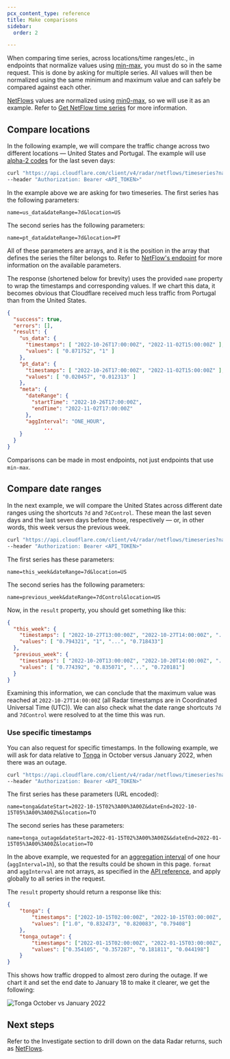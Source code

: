 ```yaml
---
pcx_content_type: reference
title: Make comparisons
sidebar:
  order: 2

---
```


When comparing time series, across locations/time ranges/etc., in endpoints that normalize values using [min-max](/radar/concepts/normalization), you must do so in the same request. This is done by asking for multiple series. All values will then be normalized using the same minimum and maximum value and can safely be compared against each other.

[NetFlows](/radar/investigate/netflows) values are normalized using [min0-max](/radar/concepts/normalization), so we will use it as an example. Refer to [Get NetFlow time series](/api/resources/radar/subresources/netflows/methods/timeseries/) for more information.

## Compare locations

In the following example, we will compare the traffic change across two different locations — United States and Portugal. The example will use [alpha-2 codes](https://en.wikipedia.org/wiki/ISO_3166-1_alpha-2#Officially_assigned_code_elements) for the last seven days:

```bash
curl "https://api.cloudflare.com/client/v4/radar/netflows/timeseries?name=us_data&dateRange=7d&location=US&name=pt_data&dateRange=7d&location=PT&format=json" \
--header "Authorization: Bearer <API_TOKEN>"
```

In the example above we are asking for two timeseries. The first series has the following parameters:

`name=us_data&dateRange=7d&location=US`

The second series has the following parameters:

`name=pt_data&dateRange=7d&location=PT`

All of these parameters are arrays, and it is the position in the array that defines the series the filter belongs to. Refer to [NetFlow's endpoint](/api/resources/radar/subresources/netflows/methods/timeseries/) for more information on the available parameters.

The response (shortened below for brevity) uses the provided `name` property to wrap the timestamps and corresponding values. If we chart this data, it becomes obvious that Cloudflare received much less traffic from Portugal than from the United States.

```json
{
  "success": true,
  "errors": [],
  "result": {
    "us_data": {
      "timestamps": [ "2022-10-26T17:00:00Z", "2022-11-02T15:00:00Z" ],
      "values": [ "0.871752", "1" ]
    },
    "pt_data": {
      "timestamps": [ "2022-10-26T17:00:00Z", "2022-11-02T15:00:00Z" ],
      "values": [ "0.020457", "0.012313" ]
    },
    "meta": {
      "dateRange": {
        "startTime": "2022-10-26T17:00:00Z",
        "endTime": "2022-11-02T17:00:00Z"
      },
      "aggInterval": "ONE_HOUR",
			...
    }
  }
}
```

Comparisons can be made in most endpoints, not just endpoints that use `min-max`.

## Compare date ranges

In the next example, we will compare the United States across different date ranges using the shortcuts `7d` and `7dControl`. These mean the last seven days and the last seven days before those, respectively — or, in other words, this week versus the previous week.

```bash
curl "https://api.cloudflare.com/client/v4/radar/netflows/timeseries?name=this_week&dateRange=7d&location=US&name=previous_week&dateRange=7dControl&location=US&format=json" \
--header "Authorization: Bearer <API_TOKEN>"
```

The first series has these parameters:

`name=this_week&dateRange=7d&location=US`

The second series has the following parameters:

`name=previous_week&dateRange=7dControl&location=US`

Now, in the `result` property, you should get something like this:

```json
{
  "this_week": {
    "timestamps": [ "2022-10-27T13:00:00Z", "2022-10-27T14:00:00Z", "...", "2022-11-03T12:00:00Z" ],
    "values": [ "0.794321", "1", "...", "0.718433"]
  },
  "previous_week": {
    "timestamps": [ "2022-10-20T13:00:00Z", "2022-10-20T14:00:00Z", "...", "2022-10-27T12:00:00Z" ],
    "values": [ "0.774392", "0.835071", "...", "0.720181"]
  }
}
```

Examining this information, we can conclude that the maximum value was reached at `2022-10-27T14:00:00Z` (all Radar timestamps are in Coordinated Universal Time (UTC)). We can also check what the date range shortcuts `7d` and `7dControl` were resolved to at the time this was run.

### Use specific timestamps

You can also request for specific timestamps. In the following example, we will ask for data relative to [Tonga](https://blog.cloudflare.com/tonga-internet-outage/) in October versus January 2022, when there was an outage.

```bash
curl "https://api.cloudflare.com/client/v4/radar/netflows/timeseries?name=tonga&dateStart=2022-10-15T02%3A00%3A00Z&dateEnd=2022-10-15T05%3A00%3A00Z&location=TO&name=tonga_outage&dateStart=2022-01-15T02%3A00%3A00Z&dateEnd=2022-01-15T05%3A00%3A00Z&location=TO&format=json&aggInterval=1h" \
--header "Authorization: Bearer <API_TOKEN>"
```

The first series has these parameters (URL encoded):

`name=tonga&dateStart=2022-10-15T02%3A00%3A00Z&dateEnd=2022-10-15T05%3A00%3A00Z%&location=TO`

The second series has these parameters:

`name=tonga_outage&dateStart=2022-01-15T02%3A00%3A00Z&&dateEnd=2022-01-15T05%3A00%3A00Z&location=TO`

In the above example, we requested for an [aggregation interval](/radar/concepts/aggregation-intervals) of one hour (`aggInterval=1h`), so that the results could be shown in this page. `format` and `aggInterval` are not arrays, as specified in the [API reference](/api/resources/radar/subresources/netflows/methods/timeseries/), and apply globally to all series in the request.

The `result` property should return a response like this:

```json
{
	"tonga": {
		"timestamps": ["2022-10-15T02:00:00Z", "2022-10-15T03:00:00Z", "2022-10-15T04:00:00Z", "2022-10-15T05:00:00Z"],
		"values": ["1.0", "0.832473", "0.820083", "0.79408"]
	},
	"tonga_outage": {
		"timestamps": ["2022-01-15T02:00:00Z", "2022-01-15T03:00:00Z", "2022-01-15T04:00:00Z", "2022-01-15T05:00:00Z"],
		"values": ["0.354105", "0.357287", "0.181811", "0.044198"]
	}
}
```

This shows how traffic dropped to almost zero during the outage. If we chart it and set the end date to January 18 to make it clearer, we get the following:

![Tonga October vs January 2022](~/assets/images/radar/tonga_outage.png)

## Next steps

Refer to the Investigate section to drill down on the data Radar returns, such as [NetFlows](/radar/investigate/netflows).
